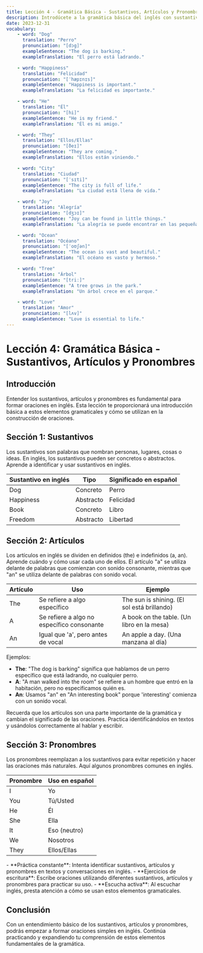 ```yaml
---
title: Lección 4 - Gramática Básica - Sustantivos, Artículos y Pronombres
description: Introdúcete a la gramática básica del inglés con sustantivos, artículos y pronombres.
date: 2023-12-31
vocabulary:
    - word: "Dog"
      translation: "Perro"
      pronunciation: "[dɔg]"
      exampleSentence: "The dog is barking."
      exampleTranslation: "El perro está ladrando."

    - word: "Happiness"
      translation: "Felicidad"
      pronunciation: "[ˈhæpɪnɪs]"
      exampleSentence: "Happiness is important."
      exampleTranslation: "La felicidad es importante."

    - word: "He"
      translation: "Él"
      pronunciation: "[hi]"
      exampleSentence: "He is my friend."
      exampleTranslation: "Él es mi amigo."

    - word: "They"
      translation: "Ellos/Ellas"
      pronunciation: "[ðeɪ]"
      exampleSentence: "They are coming."
      exampleTranslation: "Ellos están viniendo."

    - word: "City"
      translation: "Ciudad"
      pronunciation: "[ˈsɪti]"
      exampleSentence: "The city is full of life."
      exampleTranslation: "La ciudad está llena de vida."

    - word: "Joy"
      translation: "Alegría"
      pronunciation: "[dʒɔɪ]"
      exampleSentence: "Joy can be found in little things."
      exampleTranslation: "La alegría se puede encontrar en las pequeñas cosas."

    - word: "Ocean"
      translation: "Océano"
      pronunciation: "[ˈoʊʃən]"
      exampleSentence: "The ocean is vast and beautiful."
      exampleTranslation: "El océano es vasto y hermoso."

    - word: "Tree"
      translation: "Árbol"
      pronunciation: "[triː]"
      exampleSentence: "A tree grows in the park."
      exampleTranslation: "Un árbol crece en el parque."

    - word: "Love"
      translation: "Amor"
      pronunciation: "[lʌv]"
      exampleSentence: "Love is essential to life."
---
```


# Lección 4: Gramática Básica - Sustantivos, Artículos y Pronombres

## Introducción

Entender los sustantivos, artículos y pronombres es fundamental para formar oraciones en inglés. Esta lección te proporcionará una introducción básica a estos elementos gramaticales y cómo se utilizan en la construcción de oraciones.

## Sección 1: Sustantivos

Los sustantivos son palabras que nombran personas, lugares, cosas o ideas. En inglés, los sustantivos pueden ser concretos o abstractos. Aprende a identificar y usar sustantivos en inglés.

| Sustantivo en inglés | Tipo      | Significado en español |
| -------------------- | --------- | ---------------------- |
| Dog                  | Concreto  | Perro                  |
| Happiness            | Abstracto | Felicidad              |
| Book                 | Concreto  | Libro                  |
| Freedom              | Abstracto | Libertad               |

<TextToSpeechPlayer mp3File={../assets/courses/english/_shared/lessons/lesson4/audio/nouns.mp3} />

## Sección 2: Artículos

Los artículos en inglés se dividen en definidos (the) e indefinidos (a, an). Aprende cuándo y cómo usar cada uno de ellos. El artículo "a" se utiliza delante de palabras que comienzan con sonido consonante, mientras que "an" se utiliza delante de palabras con sonido vocal.

| Artículo | Uso                                        | Ejemplo                                     |
| -------- | ------------------------------------------ | ------------------------------------------- |
| The      | Se refiere a algo específico               | The sun is shining. (El sol está brillando) |
| A        | Se refiere a algo no específico consonante | A book on the table. (Un libro en la mesa)  |
| An       | Igual que 'a', pero antes de vocal         | An apple a day. (Una manzana al día)        |

Ejemplos:

-   **The**: "The dog is barking" significa que hablamos de un perro específico que está ladrando, no cualquier perro.
-   **A**: "A man walked into the room" se refiere a un hombre que entró en la habitación, pero no especificamos quién es.
-   **An**: Usamos "an" en "An interesting book" porque 'interesting' comienza con un sonido vocal.

Recuerda que los artículos son una parte importante de la gramática y cambian el significado de las oraciones. Practica identificándolos en textos y usándolos correctamente al hablar y escribir.

<TextToSpeechPlayer mp3File={../assets/courses/english/_shared/lessons/lesson4/audio/articles.mp3} />

## Sección 3: Pronombres

Los pronombres reemplazan a los sustantivos para evitar repetición y hacer las oraciones más naturales. Aquí algunos pronombres comunes en inglés.

| Pronombre | Uso en español |
| --------- | -------------- |
| I         | Yo             |
| You       | Tú/Usted       |
| He        | Él             |
| She       | Ella           |
| It        | Eso (neutro)   |
| We        | Nosotros       |
| They      | Ellos/Ellas    |

<TextToSpeechPlayer mp3File={../assets/courses/english/_shared/lessons/lesson4/audio/pronouns.mp3} />

<!-- prettier-ignore -->
<TipBox>
- **Práctica constante**: Intenta identificar sustantivos, artículos y pronombres en textos y conversaciones en inglés. 
- **Ejercicios de escritura**: Escribe oraciones utilizando diferentes sustantivos, artículos y pronombres para practicar su uso. 
- **Escucha activa**: Al escuchar inglés, presta atención a cómo se usan estos elementos gramaticales.
</TipBox>

## Conclusión

Con un entendimiento básico de los sustantivos, artículos y pronombres, podrás empezar a formar oraciones simples en inglés. Continúa practicando y expandiendo tu comprensión de estos elementos fundamentales de la gramática.
